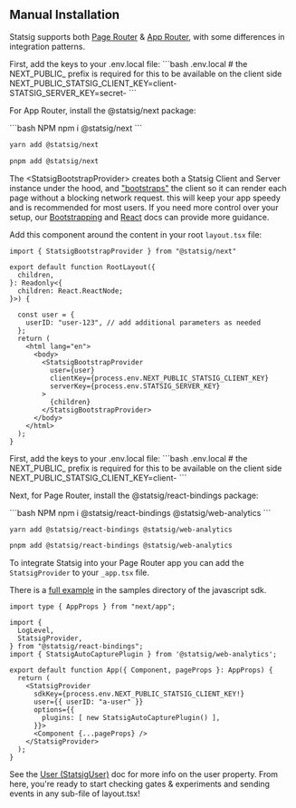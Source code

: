## Manual Installation

Statsig supports both [Page Router](https://nextjs.org/docs/pages) & [App Router](https://nextjs.org/docs/app), with some differences in integration patterns.

<Tabs>
<Tab title="App Router">
First, add the keys to your .env.local file:
```bash .env.local
# the NEXT_PUBLIC_ prefix is required for this to be available on the client side
NEXT_PUBLIC_STATSIG_CLIENT_KEY=client-<REPLACE_WITH_YOUR_CLIENT_KEY>
STATSIG_SERVER_KEY=secret-<REPLACE_WITH_YOUR_SERVER_KEY>
```

For App Router, install the @statsig/next package:

<CodeGroup>
```bash NPM
npm i @statsig/next
```

```bash Yarn
yarn add @statsig/next
```

```bash PNPM
pnpm add @statsig/next
```
</CodeGroup>

The \<StatsigBootstrapProvider\> creates both a Statsig Client and Server instance under the hood, and ["bootstraps"](/client/concepts/initialize#2-bootstrap-initialization) the client so it can render each page without a blocking network request. this will keep your app speedy and is recommended for most users. If you need more control over your setup, our [Bootstrapping](#client-bootstrapping-recommended) and [React](/client/React) docs can provide more guidance.

Add this component around the content in your root `layout.tsx` file:

```tsx app/layout.tsx
import { StatsigBootstrapProvider } from "@statsig/next"

export default function RootLayout({
  children,
}: Readonly<{
  children: React.ReactNode;
}>) {

  const user = {
    userID: "user-123", // add additional parameters as needed
  };
  return (
    <html lang="en">
      <body>
        <StatsigBootstrapProvider
          user={user}
          clientKey={process.env.NEXT_PUBLIC_STATSIG_CLIENT_KEY}
          serverKey={process.env.STATSIG_SERVER_KEY}
        >
          {children}
        </StatsigBootstrapProvider>
      </body>
    </html>
  );
}
```
</Tab>

<Tab title="Page Router">
First, add the keys to your .env.local file:
```bash .env.local
# the NEXT_PUBLIC_ prefix is required for this to be available on the client side
NEXT_PUBLIC_STATSIG_CLIENT_KEY=client-<REPLACE_WITH_YOUR_CLIENT_KEY>
```

Next, for Page Router, install the @statsig/react-bindings package:

<CodeGroup>
```bash NPM
npm i @statsig/react-bindings @statsig/web-analytics
```

```bash Yarn
yarn add @statsig/react-bindings @statsig/web-analytics
```

```bash PNPM
pnpm add @statsig/react-bindings @statsig/web-analytics
```
</CodeGroup>

To integrate Statsig into your Page Router app you can add the `StatsigProvider` to your `_app.tsx` file.

There is a [full example](https://github.com/statsig-io/js-client-monorepo/tree/main/samples/next-js-pages-router-sample) in the samples directory of the javascript sdk.

```tsx pages/_app.tsx
import type { AppProps } from "next/app";

import {
  LogLevel,
  StatsigProvider,
} from "@statsig/react-bindings";
import { StatsigAutoCapturePlugin } from '@statsig/web-analytics';

export default function App({ Component, pageProps }: AppProps) {
  return (
    <StatsigProvider
      sdkKey={process.env.NEXT_PUBLIC_STATSIG_CLIENT_KEY!}
      user={{ userID: "a-user" }}
      options={{
        plugins: [ new StatsigAutoCapturePlugin() ],
      }}>
      <Component {...pageProps} />
    </StatsigProvider>
  );
}
```
</Tab>
</Tabs>

See the [User (StatsigUser)](/concepts/user) doc for more info on the user property. From here, you're ready to start checking gates & experiments and sending events in any sub-file of layout.tsx!
